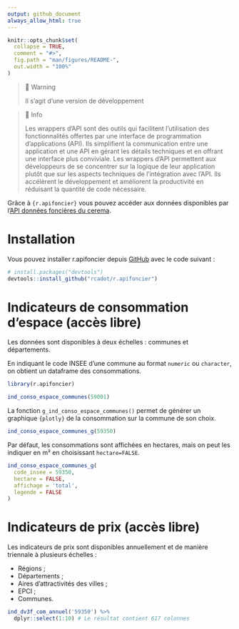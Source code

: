 ```yaml
---
output: github_document
always_allow_html: true
---
```


<!-- README.md is generated from README.Rmd. Please edit that file -->

```r
knitr::opts_chunk$set(
  collapse = TRUE,
  comment = "#>",
  fig.path = "man/figures/README-",
  out.width = "100%"
)
```


> 🚧 Warning
>
> Il s'agit d'une version de développement


> 📘 Info
>
> Les wrappers d'API sont des outils qui facilitent l'utilisation des fonctionnalités offertes par une interface de programmation d'applications (API). Ils simplifient la communication entre une application et une API en gérant les détails techniques et en offrant une interface plus conviviale. Les wrappers d'API permettent aux développeurs de se concentrer sur la logique de leur application plutôt que sur les aspects techniques de l'intégration avec l'API. Ils accélèrent le développement et améliorent la productivité en réduisant la quantité de code nécessaire.


Grâce à `{r.apifoncier}` vous pouvez accéder aux données disponibles par l'[API données foncières du cerema](https://apidf-preprod.cerema.fr/swagger/).


# Installation

Vous pouvez installer r.apifoncier depuis [GitHub](https://github.com/) avec le code suivant :

``` r
# install.packages("devtools")
devtools::install_github("rcadot/r.apifoncier")
```

# Indicateurs de consommation d'espace (accès libre)

Les données sont disponibles à deux échelles : communes et départements.

En indiquant le code INSEE d'une commune au format `numeric` ou `character`, on obtient un dataframe des consommations.

```r
library(r.apifoncier)

ind_conso_espace_communes(59001)
```

La fonction `g_ind_conso_espace_communes()` permet de générer un graphique `{plotly}` de la consommation sur la commune de son choix.

```r
ind_conso_espace_communes_g(59350)
```

Par défaut, les consommations sont affichées en hectares, mais on peut les indiquer en m² en choisissant `hectare=FALSE`.

```r
ind_conso_espace_communes_g(
  code_insee = 59350,
  hectare = FALSE,
  affichage = 'total',
  legende = FALSE
)
```

# Indicateurs de prix (accès libre)

Les indicateurs de prix sont disponibles annuellement et de manière triennale à plusieurs échelles :

- Régions ;
- Départements ;
- Aires d'attractivités des villes ;
- EPCI ; 
- Communes.

```r
ind_dv3f_com_annuel('59350') %>% 
  dplyr::select(1:10) # Le résultat contient 617 colonnes
```


